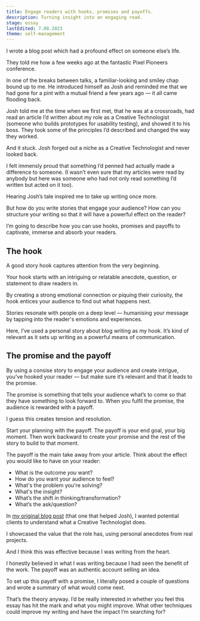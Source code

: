 ```yaml
---
title: Engage readers with hooks, promises and payoffs.
description: Turning insight into an engaging read.
stage: essay
lastEdited: 7.08.2023
theme: self-management
---
```



I wrote a blog post which had a profound effect on someone else’s life.

They told me how a few weeks ago at the fantastic Pixel Pioneers conference.

In one of the breaks between talks, a familiar-looking and smiley chap bound up to me. He introduced himself as Josh and reminded me that we had gone for a pint with a mutual friend a few years ago — it all came flooding back.

Josh told me at the time when we first met, that he was at a crossroads, had read an article I’d written about my role as a Creative Technologist (someone who builds prototypes for usability testing), and showed it to his boss. They took some of the principles I’d described and changed the way they worked.

And it stuck. Josh forged out a niche as a Creative Technologist and never looked back.

I felt immensly proud that something I’d penned had actually made a difference to someone. (I wasn’t even sure that my articles were read by anybody but here was someone who had not only read something I’d written but acted on it too).

Hearing Josh’s tale inspired me to take up writing once more.

But how do you write stories that engage your audience? How can you structure your writing so that it will have a powerful effect on the reader?

I’m going to describe how you can use hooks, promises and payoffs to captivate, immerse and absorb your readers.

## The hook

A good story hook captures attention from the very beginning.

Your hook starts with an intriguing or relatable anecdote, question, or statement to draw readers in.

By creating a strong emotional connection or piquing their curiosity, the hook entices your audience to find out what happens next.

Stories resonate with people on a deep level — humanising your message by tapping into the reader's emotions and experiences.

Here, I’ve used a personal story about blog writing as my hook. It’s kind of relevant as it sets up writing as a powerful means of communication.

## The promise and the payoff

By using a consise story to engage your audience and create intrigue, you’ve hooked your reader — but make sure it’s relevant and that it leads to the promise.

The promise is something that tells your audience what’s to come so that they have something to look forward to. When you fulfil the promise, the audience is rewarded with a payoff.

I guess this creates tension and resolution.

Start your planning with the payoff. The payoff is your end goal, your big moment. Then work backward to create your promise and the rest of the story to build to that moment.

The payoff is the main take away from your article. Think about the effect you would like to have on your reader:

- What is the outcome _you_ want?
- How do you want your audience to feel?
- What's the problem you're solving?
- What's the insight?
- What’s the shift in thinking/transformation?
- What’s the ask/question?

In [my original blog post](https://www.cxpartners.co.uk/our-thinking/the-very-definition-of-a-creative-technologist) (that one that helped Josh), I wanted potential clients to understand what a Creative Technologist does.

I showcased the value that the role has, using personal anecdotes from real projects.

And I think this was effective because I was writing from the heart.

I honestly believed in what I was writing because I had seen the benefit of the work. The payoff was an authentic account selling an idea.

To set up this payoff with a promise, I literally posed a couple of questions and wrote a summary of what would come next.

That’s the theory anyway. I’d be really interested in whether you feel this essay has hit the mark and what you might improve. What other techniques could improve my writing and have the impact I’m searching for?

<ReadMore theme={frontmatter.theme} title={frontmatter.title} />
